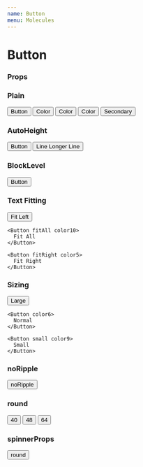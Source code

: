 ```yaml
---
name: Button
menu: Molecules
---
```



# Button

### Props 
<PropsTable of={SimpleButton} />

### Plain
<Playground>
  <Atom css={{ display: 'flex', alignItems: 'center', justifyContent: 'space-around' }}>
    <Button primary>
      Button
    </Button>
    <Button rize={2}>
      Color
    </Button>
    <Button outline color="secondary">
      Color
    </Button>
    <Button busy outline color="secondary">
      Color
    </Button>
    <Button secondary color="paper">
      Secondary
    </Button>
  </Atom>
</Playground>


### AutoHeight
<Playground>
  <Atom css={{ display: 'flex', alignItems: 'center', justifyContent: 'space-around' }}>
    <Button autoHeight color8>
      Button
    </Button>
    <Button autoHeight color9 vertical>
      <Atom>Line</Atom>
      <Atom>Longer Line</Atom>
    </Button>
  </Atom>
</Playground>

### BlockLevel
<Playground>
  <Button blockLevel primary>
    Button
  </Button>
</Playground>


### Text Fitting
<Playground>
  <Atom css={{ display: 'flex', alignItems: 'center', justifyContent: 'space-around' }}>
    <Button fitLeft color1>
      Fit Left
    </Button>
    
    <Button fitAll color10>
      Fit All
    </Button>

    <Button fitRight color5>
      Fit Right
    </Button>
  </Atom>
</Playground>

### Sizing
<Playground>
  <Atom css={{ display: 'flex', alignItems: 'center', justifyContent: 'space-around' }}>
    <Button large color3>
      Large
    </Button>
    
    <Button color6>
      Normal
    </Button>

    <Button small color9>
      Small
    </Button>
  </Atom>
</Playground>

### noRipple
<Playground>
  <Button noRipple color12>
    noRipple
  </Button>
</Playground>


### round
<Playground>
  <Atom css={{ display: 'flex', alignItems: 'center', justifyContent: 'space-around' }}>
    <Button primary round size={40}>
      40
    </Button>
    <Button primary round busy size={48}>
      48
    </Button>
    <Button primary round size={64}>
      64
    </Button>
  </Atom>
</Playground>


### spinnerProps
<Playground>
  <Button busy large color15 spinnerProps={{ borderWidth:"20px", size: '40px' }}>
    round
  </Button>
</Playground>
